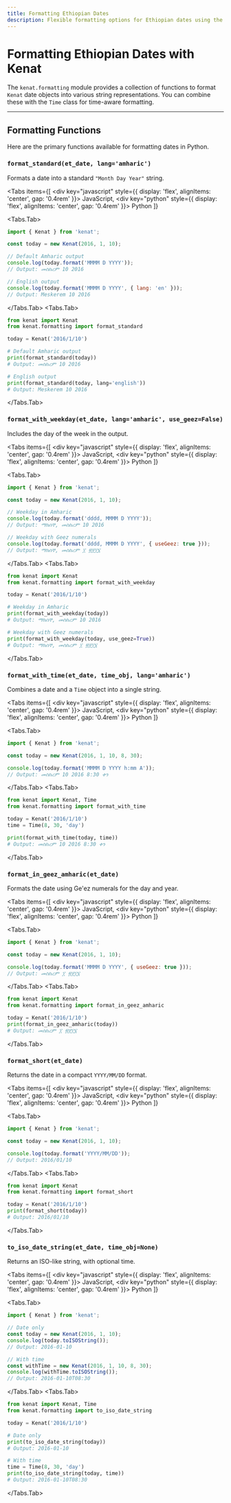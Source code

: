 ```yaml
---
title: Formatting Ethiopian Dates
description: Flexible formatting options for Ethiopian dates using the kenat.formatting module.
---
```



# Formatting Ethiopian Dates with Kenat

The `kenat.formatting` module provides a collection of functions to format `Kenat` date objects into various string representations. You can combine these with the `Time` class for time-aware formatting.

---

## Formatting Functions

Here are the primary functions available for formatting dates in Python.

### `format_standard(et_date, lang='amharic')`

Formats a date into a standard `"Month Day Year"` string.

<Tabs
  items={[
    <div key="javascript" style={{ display: 'flex', alignItems: 'center', gap: '0.4rem' }}><SiJavascript size={16} /> JavaScript</div>,
    <div key="python" style={{ display: 'flex', alignItems: 'center', gap: '0.4rem' }}><SiPython size={16} /> Python</div>
  ]}
>
<Tabs.Tab>
```javascript
import { Kenat } from 'kenat';

const today = new Kenat(2016, 1, 10);

// Default Amharic output
console.log(today.format('MMMM D YYYY'));
// Output: መስከረም 10 2016

// English output
console.log(today.format('MMMM D YYYY', { lang: 'en' }));
// Output: Meskerem 10 2016
```
</Tabs.Tab>
<Tabs.Tab>
```python
from kenat import Kenat
from kenat.formatting import format_standard

today = Kenat('2016/1/10')

# Default Amharic output
print(format_standard(today))
# Output: መስከረም 10 2016

# English output
print(format_standard(today, lang='english'))
# Output: Meskerem 10 2016
```
</Tabs.Tab>
</Tabs>

### `format_with_weekday(et_date, lang='amharic', use_geez=False)`

Includes the day of the week in the output.

<Tabs
  items={[
    <div key="javascript" style={{ display: 'flex', alignItems: 'center', gap: '0.4rem' }}><SiJavascript size={16} /> JavaScript</div>,
    <div key="python" style={{ display: 'flex', alignItems: 'center', gap: '0.4rem' }}><SiPython size={16} /> Python</div>
  ]}
>
<Tabs.Tab>
```javascript
import { Kenat } from 'kenat';

const today = new Kenat(2016, 1, 10);

// Weekday in Amharic
console.log(today.format('dddd, MMMM D YYYY'));
// Output: ማክሰኞ, መስከረም 10 2016

// Weekday with Geez numerals
console.log(today.format('dddd, MMMM D YYYY', { useGeez: true }));
// Output: ማክሰኞ, መስከረም ፲ ፳፻፲፮
```
</Tabs.Tab>
<Tabs.Tab>
```python
from kenat import Kenat
from kenat.formatting import format_with_weekday

today = Kenat('2016/1/10')

# Weekday in Amharic
print(format_with_weekday(today))
# Output: ማክሰኞ, መስከረም 10 2016

# Weekday with Geez numerals
print(format_with_weekday(today, use_geez=True))
# Output: ማክሰኞ, መስከረም ፲ ፳፻፲፮
```
</Tabs.Tab>
</Tabs>

### `format_with_time(et_date, time_obj, lang='amharic')`

Combines a date and a `Time` object into a single string.

<Tabs
  items={[
    <div key="javascript" style={{ display: 'flex', alignItems: 'center', gap: '0.4rem' }}><SiJavascript size={16} /> JavaScript</div>,
    <div key="python" style={{ display: 'flex', alignItems: 'center', gap: '0.4rem' }}><SiPython size={16} /> Python</div>
  ]}
>
<Tabs.Tab>
```javascript
import { Kenat } from 'kenat';

const today = new Kenat(2016, 1, 10, 8, 30);

console.log(today.format('MMMM D YYYY h:mm A'));
// Output: መስከረም 10 2016 8:30 ቀን
```
</Tabs.Tab>
<Tabs.Tab>
```python
from kenat import Kenat, Time
from kenat.formatting import format_with_time

today = Kenat('2016/1/10')
time = Time(8, 30, 'day')

print(format_with_time(today, time))
# Output: መስከረም 10 2016 8:30 ቀን
```
</Tabs.Tab>
</Tabs>

### `format_in_geez_amharic(et_date)`

Formats the date using Ge'ez numerals for the day and year.

<Tabs
  items={[
    <div key="javascript" style={{ display: 'flex', alignItems: 'center', gap: '0.4rem' }}><SiJavascript size={16} /> JavaScript</div>,
    <div key="python" style={{ display: 'flex', alignItems: 'center', gap: '0.4rem' }}><SiPython size={16} /> Python</div>
  ]}
>
<Tabs.Tab>
```javascript
import { Kenat } from 'kenat';

const today = new Kenat(2016, 1, 10);

console.log(today.format('MMMM D YYYY', { useGeez: true }));
// Output: መስከረም ፲ ፳፻፲፮
```
</Tabs.Tab>
<Tabs.Tab>
```python
from kenat import Kenat
from kenat.formatting import format_in_geez_amharic

today = Kenat('2016/1/10')
print(format_in_geez_amharic(today))
# Output: መስከረም ፲ ፳፻፲፮
```
</Tabs.Tab>
</Tabs>

### `format_short(et_date)`

Returns the date in a compact `YYYY/MM/DD` format.

<Tabs
  items={[
    <div key="javascript" style={{ display: 'flex', alignItems: 'center', gap: '0.4rem' }}><SiJavascript size={16} /> JavaScript</div>,
    <div key="python" style={{ display: 'flex', alignItems: 'center', gap: '0.4rem' }}><SiPython size={16} /> Python</div>
  ]}
>
<Tabs.Tab>
```javascript
import { Kenat } from 'kenat';

const today = new Kenat(2016, 1, 10);

console.log(today.format('YYYY/MM/DD'));
// Output: 2016/01/10
```
</Tabs.Tab>
<Tabs.Tab>
```python
from kenat import Kenat
from kenat.formatting import format_short

today = Kenat('2016/1/10')
print(format_short(today))
# Output: 2016/01/10
```
</Tabs.Tab>
</Tabs>

### `to_iso_date_string(et_date, time_obj=None)`

Returns an ISO-like string, with optional time.

<Tabs
  items={[
    <div key="javascript" style={{ display: 'flex', alignItems: 'center', gap: '0.4rem' }}><SiJavascript size={16} /> JavaScript</div>,
    <div key="python" style={{ display: 'flex', alignItems: 'center', gap: '0.4rem' }}><SiPython size={16} /> Python</div>
  ]}
>
<Tabs.Tab>
```javascript
import { Kenat } from 'kenat';

// Date only
const today = new Kenat(2016, 1, 10);
console.log(today.toISOString());
// Output: 2016-01-10

// With time
const withTime = new Kenat(2016, 1, 10, 8, 30);
console.log(withTime.toISOString());
// Output: 2016-01-10T08:30
```
</Tabs.Tab>
<Tabs.Tab>
```python
from kenat import Kenat, Time
from kenat.formatting import to_iso_date_string

today = Kenat('2016/1/10')

# Date only
print(to_iso_date_string(today))
# Output: 2016-01-10

# With time
time = Time(8, 30, 'day')
print(to_iso_date_string(today, time))
# Output: 2016-01-10T08:30
```
</Tabs.Tab>
</Tabs>


